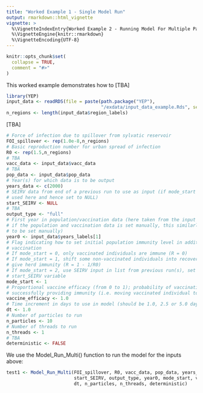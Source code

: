 ```yaml
---
title: "Worked Example 1 - Single Model Run"
output: rmarkdown::html_vignette
vignette: >
  %\VignetteIndexEntry{Worked Example 2 - Running Model For Multiple Parameter Sets}
  %\VignetteEngine{knitr::rmarkdown}
  %\VignetteEncoding{UTF-8}
---
```


```r
knitr::opts_chunk$set(
  collapse = TRUE,
  comment = "#>"
)
```

This worked example demonstrates how to [TBA]

```r
library(YEP)
input_data <- readRDS(file = paste(path.package("YEP"), 
                                   "/exdata/input_data_example.Rds", sep = ""))
n_regions <- length(input_data$region_labels)
```

[TBA]

```r
# Force of infection due to spillover from sylvatic reservoir
FOI_spillover <- rep(1.0e-8,n_regions)
# Basic reproduction number for urban spread of infection
R0 <- rep(1.5,n_regions)
# TBA
vacc_data <- input_data$vacc_data
# TBA
pop_data <- input_data$pop_data 
# Year(s) for which data is to be output
years_data <- c(2000)
# SEIRV data from end of a previous run to use as input (if mode_start = 2; not 
# used here and hence set to NULL)
start_SEIRV <- NULL    
# TBA
output_type <- "full"             
# First year in population/vaccination data (here taken from the input data set; 
# if the population and vaccination data is set manually, this similarly needs 
# to be set manually)
year0 <- input_data$years_labels[1]
# Flag indicating how to set initial population immunity level in addition to
# vaccination
# If mode_start = 0, only vaccinated individuals are immune (R = 0)
# If mode_start = 1, shift some non-vaccinated individuals into recovered to 
# give herd immunity (R = 1 - 1/R0)
# If mode_start = 2, use SEIRV input in list from previous run(s), set using
# start_SEIRV variable
mode_start <- 1  
# Proportional vaccine efficacy (from 0 to 1); probability of vaccination 
# successfully providing immunity (i.e. moving vaccinated individual to group V)
vaccine_efficacy <- 1.0       
# Time increment in days to use in model (should be 1.0, 2.5 or 5.0 days)
dt <- 1.0            
# Number of particles to run
n_particles <- 10     
# Number of threads to run
n_threads <- 1   
# TBA
deterministic <- FALSE
```

We use the Model_Run_Multi() function to run the model for the inputs above:

```r
test1 <- Model_Run_Multi(FOI_spillover, R0, vacc_data, pop_data, years_data,
                         start_SEIRV, output_type, year0, mode_start, vaccine_efficacy, 
                         dt, n_particles, n_threads, deterministic)
```

